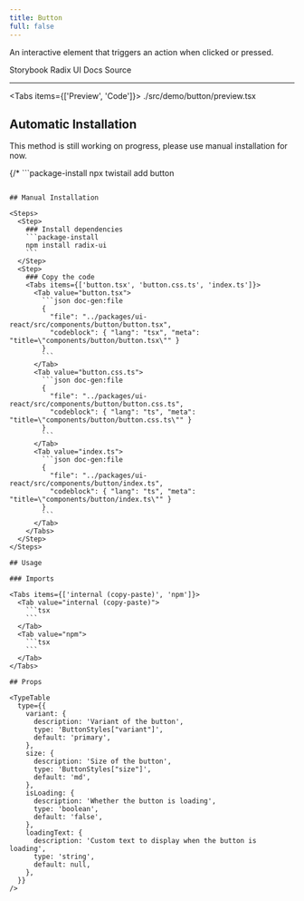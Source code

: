 ```yaml
---
title: Button
full: false
---
```


An interactive element that triggers an action when clicked or pressed.

<Badges>
  <BadgeLink href="https://storybook.twistail.com/?path=/docs/base-components-button--default" external>
    Storybook
  </BadgeLink>
  <BadgeLink href="https://www.radix-ui.com/primitives/docs/utilities/slot" external>
    Radix UI Docs
  </BadgeLink>
  <BadgeLink href="https://github.com/riipandi/twistail/tree/main/packages/ui-react/src/components/button" external>
    Source
  </BadgeLink>
</Badges>

---


<Tabs items={['Preview', 'Code']}>
  <Tab value="Preview" className="rounded-b-xl flex min-h-44 flex-wrap items-center justify-center gap-4 py-20 not-prose">
    <Demo />
  </Tab>
  <Tab value="Code">
    <include cwd lang="tsx">./src/demo/button/preview.tsx</include>
  </Tab>
</Tabs>

## Automatic Installation

<Callout type='warn'>
  This method is still working on progress, please use manual installation for now.
</Callout>

{/* ```package-install
npx twistail add button
``` */}

## Manual Installation

<Steps>
  <Step>
    ### Install dependencies
    ```package-install
    npm install radix-ui
    ```
  </Step>
  <Step>
    ### Copy the code
    <Tabs items={['button.tsx', 'button.css.ts', 'index.ts']}>
      <Tab value="button.tsx">
        ```json doc-gen:file
        {
          "file": "../packages/ui-react/src/components/button/button.tsx",
          "codeblock": { "lang": "tsx", "meta": "title=\"components/button/button.tsx\"" }
        }
        ```
      </Tab>
      <Tab value="button.css.ts">
        ```json doc-gen:file
        {
          "file": "../packages/ui-react/src/components/button/button.css.ts",
          "codeblock": { "lang": "ts", "meta": "title=\"components/button/button.css.ts\"" }
        }
        ```
      </Tab>
      <Tab value="index.ts">
        ```json doc-gen:file
        {
          "file": "../packages/ui-react/src/components/button/index.ts",
          "codeblock": { "lang": "ts", "meta": "title=\"components/button/index.ts\"" }
        }
        ```
      </Tab>
    </Tabs>
  </Step>
</Steps>

## Usage

### Imports

<Tabs items={['internal (copy-paste)', 'npm']}>
  <Tab value="internal (copy-paste)">
    ```tsx
    ```
  </Tab>
  <Tab value="npm">
    ```tsx
    ```
  </Tab>
</Tabs>

## Props

<TypeTable
  type={{
    variant: {
      description: 'Variant of the button',
      type: 'ButtonStyles["variant"]',
      default: 'primary',
    },
    size: {
      description: 'Size of the button',
      type: 'ButtonStyles["size"]',
      default: 'md',
    },
    isLoading: {
      description: 'Whether the button is loading',
      type: 'boolean',
      default: 'false',
    },
    loadingText: {
      description: 'Custom text to display when the button is loading',
      type: 'string',
      default: null,
    },
  }}
/>
